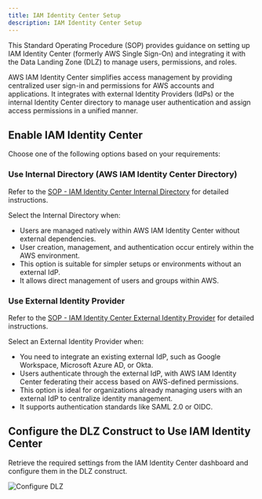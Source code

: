 ```yaml
---
title: IAM Identity Center Setup
description: IAM Identity Center Setup
---
```


This Standard Operating Procedure (SOP) provides guidance on setting up IAM Identity Center (formerly AWS Single
Sign-On) and integrating it with the Data Landing Zone (DLZ) to manage users, permissions, and roles.

AWS IAM Identity Center simplifies access management by providing centralized user sign-in and permissions for AWS
accounts and applications. It integrates with external Identity Providers (IdPs) or the internal Identity Center
directory to manage user authentication and assign access permissions in a unified manner.

## Enable IAM Identity Center

Choose one of the following options based on your requirements:

### Use Internal Directory (AWS IAM Identity Center Directory)

Refer to the [SOP - IAM Identity Center Internal Directory](iam-identity-center-setup-internal) for detailed instructions.

Select the Internal Directory when:
- Users are managed natively within AWS IAM Identity Center without external dependencies.
- User creation, management, and authentication occur entirely within the AWS environment.
- This option is suitable for simpler setups or environments without an external IdP.
- It allows direct management of users and groups within AWS.

### Use External Identity Provider

Refer to the [SOP - IAM Identity Center External Identity Provider](iam-identity-center-setup-external) for detailed
instructions.

Select an External Identity Provider when:
- You need to integrate an existing external IdP, such as Google Workspace, Microsoft Azure AD, or Okta.
- Users authenticate through the external IdP, with AWS IAM Identity Center federating their access based on AWS-defined
permissions.
- This option is ideal for organizations already managing users with an external IdP to centralize identity management.
- It supports authentication standards like SAML 2.0 or OIDC.

## Configure the DLZ Construct to Use IAM Identity Center

Retrieve the required settings from the IAM Identity Center dashboard and configure them in the DLZ construct.

![Configure DLZ](imgs/aws_sso_settings_configure.png)
